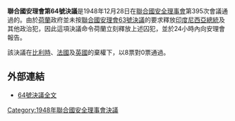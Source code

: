 {{Infobox UN resolution
|number = 64
|organ = SC
|year = 1948年
|date = 12月28日
|meeting = 395
|code =S/RES/64
|document = http://www.un.org/zh/documents/view_doc.asp?symbol=S/RES/64(1948)
|for = 8
|abstention = 3
|against = 0
|subject = 印度尼西亞問題
|result = 通過
|image = 
|caption = 
}}

'''聯合國安理會第64號決議'''是1948年12月28日在[[聯合國安全理事會|聯合國安全理事會]]第395次會議通過的。由於[[荷蘭|荷蘭]]政府並未按[[聯合國安理會63號決議|聯合國安理會63號決議]]的要求釋放[[印度尼西亞總統|印度尼西亞總統]]及其他政治犯，因此這項決議命令荷蘭立刻釋放上述囚犯，並於24小時內向安理會報告。

該決議在[[比利時|比利時]]、[[法國|法國]]及[[英國|英國]]的棄權下，以8票對0票通過。

==外部連結==
*[http://www.un.org/zh/documents/view_doc.asp?symbol=S/RES/64(1948) 64號決議全文] {{Wayback|url=http://www.un.org/zh/documents/view_doc.asp?symbol=S%2FRES%2F64%281948%29 |date=20160331142614 }}

{{UN-stub}}
{{UNSCR 1948}}

[[Category:1948年聯合國安全理事會決議|Category:1948年聯合國安全理事會決議]]